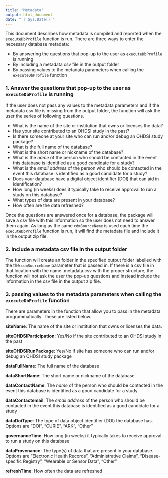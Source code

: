 ```yaml
---
title: "Metadata"
output: html_document
date: "`r Sys.Date()`"
---
```


This document describes how metadata is compiled and reported when the `executeDbProfile` function is run. There are three ways to enter the necessary database metadata:

- By answering the questions that pop-up to the user as `executeDbProfile` is running
- By including a metadata csv file in the output folder
- By passing values to the metadata parameters when calling the `executeDbProfile` function
	
### 1. Answer the questions that pop-up to the user as `executeDbProfile` is running

If the user does not pass any values to the metadata parameters and if the metadata csv file is missing from the output folder, the function will ask the user the series of following questions. 

- What is the name of the site or institution that owns or licenses the data?
- Has your site contributed to an OHDSI study in the past?
- Is there someone at your site who can run and/or debug an OHDSI study package?
- What is the full name of the database?
- What is the short name or nickname of the database?
- What is the *name* of the person who should be contacted in the event this database is identified as a good candidate for a study?
- What is the *email address* of the person who should be contacted in the event this database is identified as a good candidate for a study?
- Does your database have a digital object identifier (DOI) that can aid in identification?
- How long (in weeks) does it typically take to receive approval to run a study on this database?
- What types of data are present in your database?
- How often are the data refreshed?
	
Once the questions are answered once for a database, the package will save a csv file with this information so the user does not need to answer them again. As long as the same `cdmSourceName` is used each time the `executeDbProfile` function is run, it will find the metadata file and include it in the output zip file.

### 2. Include a metadata csv file in the output folder

The function will create an folder in the specified output folder labelled with the the `cdmSourceName` parameter that is passed in. If there is a csv file in that location with the name <cdmSourceName>.metadata.csv with the proper structure, the function will not ask the user the pop-up questions and instead include the information in the csv file in the output zip file.

### 3. passing values to the metadata parameters when calling the `executeDbProfile` function

There are parameters in the function that allow you to pass in the metadata programmatically. These are listed below.

**siteName**: The name of the site or institution that owns or licenses the data.

**siteOHDSIParticipation**: Yes/No if the site contributed to an OHDSI study in the past

**siteOHDSIRunPackage**: Yes/No if site has someone who can run and/or debug an OHDSI study package

**dataFullName**: The full name of the database

**dataShortName**: The short name or nickname of the database

**dataContactName**: The *name* of the person who should be contacted in the event this database is identified as a good candidate for a study

**dataContactemail**: The *email address* of the person who should be contacted in the event this database is identified as a good candidate for a study

**dataDoiType**: The type of data object identifier (DOI) the database has. Options are "DOI", "CURIE", "ARK", "Other"

**governanceTime**: How long (in weeks) it typically takes to receive approval to run a study on this database

**dataProvenance**: The type(s) of data that are present in your database. Options are "Electronic Health Records", "Administrative Claims", "Disease-specific Registry", "Wearable or Sensor Data", "Other"

**refreshTime**: How often the data are refreshed



